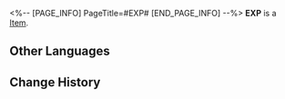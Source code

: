 <%-- [PAGE_INFO]
PageTitle=#EXP#
[END_PAGE_INFO] --%>
{{Item Infobox
|id          = 21
|image       = Item EXP.png
|type        = 
|invCategory = 
|rarity      = 3
|effect      = The depths of memory, proof of growth.
|description = ''"I am not Fuli... I only believe in myself, for the path of immortality never ends."''
}}
'''EXP''' is a [[Item]].

==Other Languages==
{{Other Languages
|en   = EXP
|zhs  = 经验
|zht  = 經驗
|ja   = 経験
|ko   = 경험치
|es   = EXP
|fr   = EXP
|ru   = Опыт
|th   = EXP
|vi   = EXP
|de   = EP
|id   = EXP
|pt   = EXP
}}

==Change History==
{{Change History|2.0}}